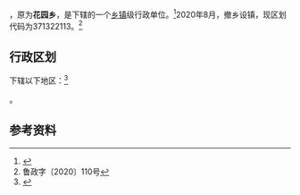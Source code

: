 {{中国乡级行政区|37/13/22/202/000}}

'''{{PAGENAMEBASE}}'''，原为'''花园乡'''，是{{PRC admin/fullname|37/13/22/202/000|3}}下辖的一个[[乡镇|乡镇]]级行政单位。<ref>{{PRC admin/ref sgc|{{PRC admin/parent|37/13/22/202/000}}}}</ref>2020年8月，撤乡设镇，现区划代码为371322113。<ref>鲁政字〔2020〕110号</ref>

== 行政区划 ==

{{PAGENAMEBASE}}下辖以下地区：<ref>{{PRC admin/ref sgc|37/13/22/202/000}}</ref>

{{PRC admin/children|37/13/22/202/000}}。

== 参考资料 ==

{{reflist}}

{{PRC admin/navcat|37/13/22/202/000}}